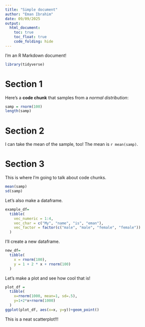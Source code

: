```yaml
---
title: "Simple document"
author: "Eman Ibrahim"
date: 09/09/2025
output: 
  html_document:
    toc: true
    toc_float: true
    code_folding: hide
---
```


I'm an R Markdown document! 

```r
library(tidyverse)
```


# Section 1

Here's a **code chunk** that samples from 
a _normal distribution_:

```r
samp = rnorm(100)
length(samp)
```

# Section 2

I can take the mean of the sample, too!
The mean is `r mean(samp)`.

# Section 3

This is where I'm going to talk about code chunks.
 
```r
mean(samp)
sd(samp)
```

Let's also make a dataframe.

```r

example_df=
  tibble(
    vec_numeric = 1:4,
    vec_char = c("My", "name", "is", "eman"),
    vec_factor = factor(c("male", "male", "female", "female"))
  )
```

I'll create a new dataframe. 

```r
new_df=
  tibble(
    x = rnorm(100),
    y = 1 + 2 * x + rnorm(100)
  )
```

Let's make a plot and see how cool that is!

```r
plot_df =
  tibble(
    x=rnorm(1000, mean=1, sd=.5),
    y=1+2*x+rnorm(1000)
  )
ggplot(plot_df, aes(x=x, y=y))+geom_point()
```

This is a neat scatterplot!!!
